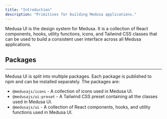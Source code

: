 ```yaml
---
title: "Introduction"
description: "Primitives for building Medusa applications."
---
```


Medusa UI is the design system for Medusa. It is a collection of 
React components, hooks, utility functions, icons, and Tailwind CSS classes
that can be used to build a consistent user interface across all Medusa applications.

## Packages
---

Medusa UI is split into multiple packages. Each package is published to npm
and can be installed separately. The packages are:

- `@medusajs/icons` - A collection of icons used in Medusa UI.
- `@medusajs/ui-preset` - A Tailwind CSS preset containing all the classes used in Medusa UI.
- `@medusajs/ui` - A collection of React components, hooks, and utility functions used in Medusa UI.